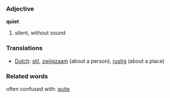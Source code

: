 ===Adjective===

'''quiet'''

# silent, without sound

===Translations===
*[[Dutch]]: [[stil]], [[zwijgzaam]] (about a person), [[rustig]] (about a place)

===Related words===

often confused with: [[quite]]